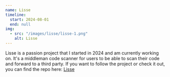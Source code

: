 ```yaml
---
name: Lisse
timeline:
  start: 2024-08-01
  end: null
img:
  - src: "/images/lisse/lisse-1.png"
    alt: Lisse
---
```


Lisse is a passion project that I started in 2024 and am currently working on.
It's a middleman code scanner for users to be able to scan their code and forward to a third party.
If you want to follow the project or check it out, you can find the repo here: [Lisse](https://github.com/JoeriKaiser/lisse)